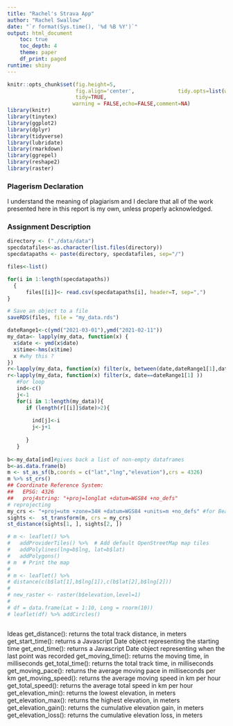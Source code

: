 ```yaml
---
title: "Rachel's Strava App"
author: "Rachel Swallow"
date: "`r format(Sys.time(), '%d %B %Y')`"
output: html_document
    toc: true
    toc_depth: 4
    theme: paper 
    df_print: paged
runtime: shiny
---
```


```r
knitr::opts_chunk$set(fig.height=5,
                      fig.align='center',              tidy.opts=list(width.cutoff=60),
                      tidy=TRUE, 
                     warning = FALSE,echo=FALSE,comment=NA)
library(knitr)
library(tinytex)
library(ggplot2)
library(dplyr)
library(tidyverse)
library(lubridate)
library(rmarkdown)
library(ggrepel)
library(reshape2)
library(raster)
```
### Plagerism Declaration
I understand the meaning of plagiarism and I declare that all of the work presented here in this report is my own, unless properly acknowledged. 

### Assignment Description 
\marginpar{\bf{[15]}}

```r
directory <- ("./data/data")
specdatafiles<-as.character(list.files(directory))
specdatapaths <- paste(directory, specdatafiles, sep="/")

files<-list()

for(i in 1:length(specdatapaths))
  {
      files[[i]]<- read.csv(specdatapaths[i], header=T, sep=",")
}

# Save an object to a file
saveRDS(files, file = "my_data.rds")

```

```r
dateRange1<-c(ymd("2021-03-01"),ymd("2021-02-11"))
my_data<- lapply(my_data, function(x) {
  x$date <- ymd(x$date)
  x$time<-hms(x$time)
  x #why this ?
})
r<-lapply(my_data, function(x) filter(x, between(date,dateRange1[1],dateRange1[2]) ))
r<-lapply(my_data, function(x) filter(x, date==dateRange1[1] ))
   #For loop
   ind<-c()
   j<-1
   for(i in 1:length(my_data)){
      if (length(r[[i]]$date)>2){
        
        ind[j]<-i
        j<-j+1
        
      }
   }
   
b<-my_data[ind]#gives back a list of non-empty dataframes
b<-as.data.frame(b)
m <- st_as_sf(b,coords = c("lat","lng","elevation"),crs = 4326)
m %>% st_crs()
## Coordinate Reference System:
##   EPSG: 4326 
##   proj4string: "+proj=longlat +datum=WGS84 +no_defs"
# reprojecting
my_crs <- "+proj=utm +zone=34H +datum=WGS84 +units=m +no_defs" #for Beaufort 
sights <-  st_transform(m, crs = my_crs)
st_distance(sights[1, ], sights[2, ])


```
```r
# m <- leaflet() %>%
#   addProviderTiles() %>%  # Add default OpenStreetMap map tiles
#   addPolylines(lng=b$lng, lat=b$lat)
#   addPolygons()
# m  # Print the map
# 
# m <- leaflet() %>%
# distance(c(b$lat[1],b$lng[1]),c(b$lat[2],b$lng[2]))
# 
# new_raster <- raster(b$elevation,level=1)
# 
# df = data.frame(Lat = 1:10, Long = rnorm(10))
# leaflet(df) %>% addCircles()
```

```r

```



Ideas 
get_distance(): returns the total track distance, in meters
get_start_time(): returns a Javascript Date object representing the starting time
get_end_time(): returns a Javascript Date object representing when the last point was recorded
get_moving_time(): returns the moving time, in milliseconds
get_total_time(): returns the total track time, in milliseconds
get_moving_pace(): returns the average moving pace in milliseconds per km
get_moving_speed(): returns the average moving speed in km per hour
get_total_speed(): returns the average total speed in km per hour
get_elevation_min(): returns the lowest elevation, in meters
get_elevation_max(): returns the highest elevation, in meters
get_elevation_gain(): returns the cumulative elevation gain, in meters
get_elevation_loss(): returns the cumulative elevation loss, in meters